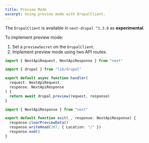 ```yaml
---
title: Preview Mode
excerpt: Using preview mode with DrupalClient.
---
```


<Callout icon="⚠️">

The `DrupalClient` is available in `next-drupal ^1.3.0` as **experimental**.

</Callout>

To implement preview mode:

1. Set a `previewSecret` on the `DrupalClient`.
2. Implement preview mode using two API routes.

```ts title=pages/api/preview.ts
import { NextApiRequest, NextApiResponse } from "next"

import { drupal } from "lib/drupal"

export default async function handler(
  request: NextApiRequest,
  response: NextApiResponse
) {
  return await drupal.preview(request, response)
}
```

```ts title=pages/api/exit-preview.ts
import { NextApiResponse } from "next"

export default function exit(_, response: NextApiResponse) {
  response.clearPreviewData()
  response.writeHead(307, { Location: "/" })
  response.end()
}
```
